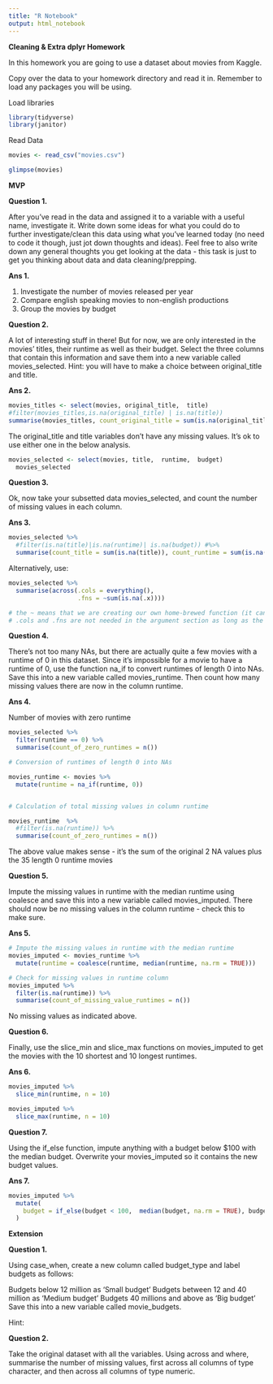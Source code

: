 ```yaml
---
title: "R Notebook"
output: html_notebook
---
```


__Cleaning & Extra dplyr Homework__

In this homework you are going to use a dataset about movies from Kaggle.

Copy over the data to your homework directory and read it in. Remember to load any packages you will be using.


Load libraries
```r
library(tidyverse)
library(janitor)

```

Read Data
```r
movies <- read_csv("movies.csv")

glimpse(movies)
```

__MVP__


__Question 1.__

After you’ve read in the data and assigned it to a variable with a useful name, investigate it. Write down some ideas for what you could do to further investigate/clean this data using what you’ve learned today (no need to code it though, just jot down thoughts and ideas). Feel free to also write down any general thoughts you get looking at the data - this task is just to get you thinking about data and data cleaning/prepping.


__Ans 1.__

1. Investigate the number of movies released per year
2. Compare english speaking movies to non-english productions
3. Group the movies by budget 



__Question 2.__

A lot of interesting stuff in there! But for now, we are only interested in the movies’ titles, their runtime as well as their budget. Select the three columns that contain this information and save them into a new variable called movies_selected. Hint: you will have to make a choice between original_title and title.


__Ans 2.__

```r
movies_titles <- select(movies, original_title,  title) 
#filter(movies_titles,is.na(original_title) | is.na(title))
summarise(movies_titles, count_original_title = sum(is.na(original_title)), count_title = sum(is.na(title)))

```

The original_title and title variables don't have any missing values. It's ok to use either one in the below analysis.


```r
movies_selected <- select(movies, title,  runtime,  budget) 
  movies_selected
```




__Question 3.__

Ok, now take your subsetted data movies_selected, and count the number of missing values in each column.

__Ans 3.__

```r
movies_selected %>% 
  #filter(is.na(title)|is.na(runtime)| is.na(budget)) #%>% 
  summarise(count_title = sum(is.na(title)), count_runtime = sum(is.na(runtime)), count_budget = sum(is.na(budget)))

```

Alternatively, use:
```r

movies_selected %>% 
  summarise(across(.cols = everything(),
                   .fns = ~sum(is.na(.x))))

# the ~ means that we are creating our own home-brewed function (it can be a combination of built-in functions)
# .cols and .fns are not needed in the argument section as long as the order of the input arguments does not change
```




__Question 4.__

There’s not too many NAs, but there are actually quite a few movies with a runtime of 0 in this dataset. Since it’s impossible for a movie to have a runtime of 0, use the function na_if to convert runtimes of length 0 into NAs. Save this into a new variable called movies_runtime. Then count how many missing values there are now in the column runtime.


__Ans 4.__

Number of movies with zero runtime

```r
movies_selected %>% 
  filter(runtime == 0) %>% 
  summarise(count_of_zero_runtimes = n())

```



```r

# Conversion of runtimes of length 0 into NAs

movies_runtime <- movies %>% 
  mutate(runtime = na_if(runtime, 0)) 


# Calculation of total missing values in column runtime

movies_runtime  %>%
  #filter(is.na(runtime)) %>% 
  summarise(count_of_zero_runtimes = n())
```

The above value makes sense - it's the sum of the original 2 NA values plus the 35 length 0 runtime movies


__Question 5.__

Impute the missing values in runtime with the median runtime using coalesce and save this into a new variable called movies_imputed. There should now be no missing values in the column runtime - check this to make sure.


__Ans 5.__

```r

# Impute the missing values in runtime with the median runtime
movies_imputed <- movies_runtime %>% 
  mutate(runtime = coalesce(runtime, median(runtime, na.rm = TRUE)))

# Check for missing values in runtime column
movies_imputed %>% 
  filter(is.na(runtime)) %>% 
  summarise(count_of_missing_value_runtimes = n())

```

No missing values as indicated above.


__Question 6.__

Finally, use the slice_min and slice_max functions on movies_imputed to get the movies with the 10 shortest and 10 longest runtimes.


__Ans 6.__

```r
movies_imputed %>% 
  slice_min(runtime, n = 10) 

movies_imputed %>% 
  slice_max(runtime, n = 10) 

```


__Question 7.__

Using the if_else function, impute anything with a budget below $100 with the median budget. Overwrite your movies_imputed so it contains the new budget values.


__Ans 7.__

```r

movies_imputed %>% 
  mutate(
    budget = if_else(budget < 100,  median(budget, na.rm = TRUE), budget)
  )

```

__Extension__


__Question 1.__

Using case_when, create a new column called budget_type and label budgets as follows:

Budgets below 12 million as ‘Small budget’
Budgets between 12 and 40 million as ‘Medium budget’
Budgets 40 millions and above as ‘Big budget’
Save this into a new variable called movie_budgets.

Hint:


__Question 2.__

Take the original dataset with all the variables. Using across and where, summarise the number of missing values, first across all columns of type character, and then across all columns of type numeric.